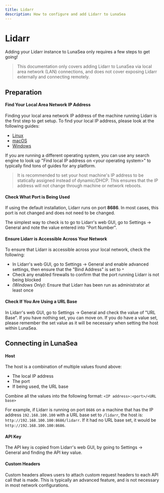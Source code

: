 ```yaml
---
title: Lidarr
description: How to configure and add Lidarr to LunaSea
---
```


# Lidarr

Adding your Lidarr instance to LunaSea only requires a few steps to get going!

> This documentation only covers adding Lidarr to LunaSea via local area network (LAN) connections, and does not cover exposing Lidarr externally and connecting remotely.

## Preparation

#### Find Your Local Area Network IP Address

Finding your local area network IP address of the machine running Lidarr is the first step to get setup. To find your local IP address, please look at the following guides:

- [Linux](https://ubuntuhandbook.org/index.php/2020/07/find-ip-address-ubuntu-20-04/)
- [macOS](https://osxdaily.com/2010/11/21/find-ip-address-mac/)
- [Windows](https://support.microsoft.com/en-us/windows/find-your-ip-address-in-windows-f21a9bbc-c582-55cd-35e0-73431160a1b9)

If you are running a different operating system, you can use any search engine to look up "Find local IP address on \<your operating system\>" to typically find tons of guides for any platform.

> It is recommended to set your host machine's IP address to be statically assigned instead of dynamic/DHCP. This ensures that the IP address will not change through machine or network reboots.

#### Check What Port is Being Used

If using the default installation, Lidarr runs on port **8686**. In most cases, this port is not changed and does not need to be changed.

The simplest way to check is to go to Lidarr's web GUI, go to Settings -> General and note the value entered into "Port Number".

#### Ensure Lidarr is Accessible Across Your Network

To ensure that Lidarr is accessible across your local network, check the following:

- In Lidarr's web GUI, go to Settings -> General and enable advanced settings, then ensure that the "Bind Address" is set to `*`
- Check any enabled firewalls to confirm that the port running Lidarr is not being blocked
- _(Windows Only)_: Ensure that Lidarr has been run as administrator at least once

#### Check If You Are Using a URL Base

In Lidarr's web GUI, go to Settings -> General and check the value of "URL Base". If you have nothing set, you can move on. If you do have a value set, please remember the set value as it will be necessary when setting the host within LunaSea.

## Connecting in LunaSea

#### Host

The host is a combination of multiple values found above:

- The local IP address
- The port
- If being used, the URL base

Combine all the values into the following format: `<IP address>:<port>/<URL base>`

For example, if Lidarr is running on port `8686` on a machine that has the IP address `192.168.100.100` with a URL base set to `/lidarr`, the host is: `http://192.168.100.100:8686/lidarr`. If it had no URL base set, it would be `http://192.168.100.100:8686`.

#### API Key

The API key is copied from Lidarr's web GUI, by going to Settings -> General and finding the API key value.

#### Custom Headers

Custom headers allows users to attach custom request headers to each API call that is made. This is typically an advanced feature, and is not necessary in most network configurations.
